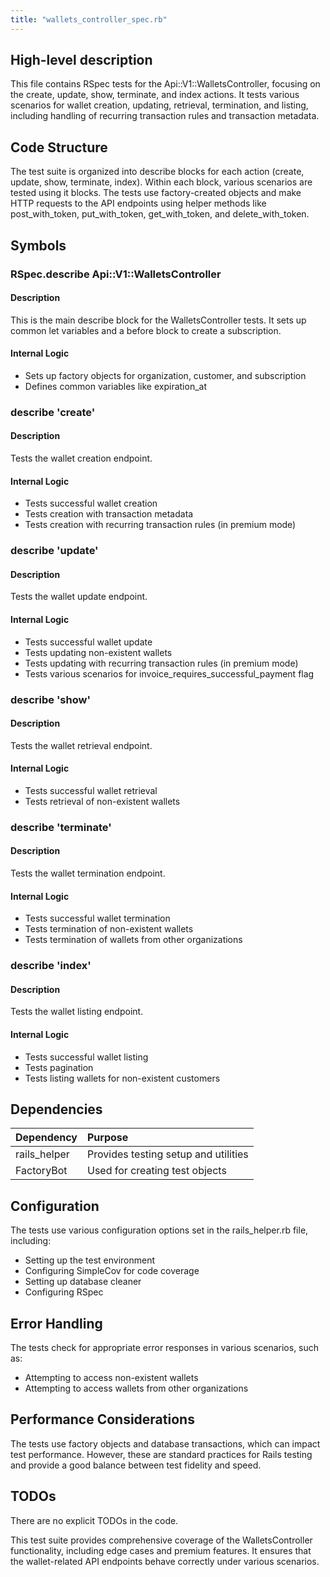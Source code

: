 ```yaml
---
title: "wallets_controller_spec.rb"
---
```


## High-level description
This file contains RSpec tests for the Api::V1::WalletsController, focusing on the create, update, show, terminate, and index actions. It tests various scenarios for wallet creation, updating, retrieval, termination, and listing, including handling of recurring transaction rules and transaction metadata.

## Code Structure
The test suite is organized into describe blocks for each action (create, update, show, terminate, index). Within each block, various scenarios are tested using it blocks. The tests use factory-created objects and make HTTP requests to the API endpoints using helper methods like post_with_token, put_with_token, get_with_token, and delete_with_token.

## Symbols

### RSpec.describe Api::V1::WalletsController
#### Description
This is the main describe block for the WalletsController tests. It sets up common let variables and a before block to create a subscription.

#### Internal Logic
- Sets up factory objects for organization, customer, and subscription
- Defines common variables like expiration_at

### describe 'create'
#### Description
Tests the wallet creation endpoint.

#### Internal Logic
- Tests successful wallet creation
- Tests creation with transaction metadata
- Tests creation with recurring transaction rules (in premium mode)

### describe 'update'
#### Description
Tests the wallet update endpoint.

#### Internal Logic
- Tests successful wallet update
- Tests updating non-existent wallets
- Tests updating with recurring transaction rules (in premium mode)
- Tests various scenarios for invoice_requires_successful_payment flag

### describe 'show'
#### Description
Tests the wallet retrieval endpoint.

#### Internal Logic
- Tests successful wallet retrieval
- Tests retrieval of non-existent wallets

### describe 'terminate'
#### Description
Tests the wallet termination endpoint.

#### Internal Logic
- Tests successful wallet termination
- Tests termination of non-existent wallets
- Tests termination of wallets from other organizations

### describe 'index'
#### Description
Tests the wallet listing endpoint.

#### Internal Logic
- Tests successful wallet listing
- Tests pagination
- Tests listing wallets for non-existent customers

## Dependencies
| Dependency | Purpose |
|:-----------|:--------|
| rails_helper | Provides testing setup and utilities |
| FactoryBot | Used for creating test objects |

## Configuration
The tests use various configuration options set in the rails_helper.rb file, including:
- Setting up the test environment
- Configuring SimpleCov for code coverage
- Setting up database cleaner
- Configuring RSpec

## Error Handling
The tests check for appropriate error responses in various scenarios, such as:
- Attempting to access non-existent wallets
- Attempting to access wallets from other organizations

## Performance Considerations
The tests use factory objects and database transactions, which can impact test performance. However, these are standard practices for Rails testing and provide a good balance between test fidelity and speed.

## TODOs
There are no explicit TODOs in the code.

This test suite provides comprehensive coverage of the WalletsController functionality, including edge cases and premium features. It ensures that the wallet-related API endpoints behave correctly under various scenarios.